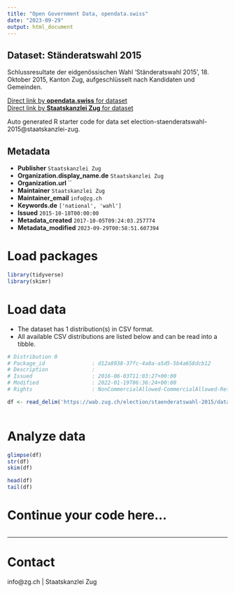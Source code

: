 ```yaml
---
title: "Open Government Data, opendata.swiss"
date: "2023-09-29"
output: html_document
---
```


## Dataset: Ständeratswahl 2015

Schlussresultate der eidgenössischen Wahl 'Ständeratswahl 2015', 18. Oktober 2015, Kanton Zug, aufgeschlüsselt nach Kandidaten und Gemeinden.

[Direct link by **opendata.swiss** for dataset](https://opendata.swiss/de/dataset/standeratswahl-2015)<br>
[Direct link by **Staatskanzlei Zug** for dataset](https://wab.zug.ch/election/staenderatswahl-2015/data)

Auto generated R starter code for data set election-staenderatswahl-2015@staatskanzlei-zug.

## Metadata

- **Publisher** `Staatskanzlei Zug`
- **Organization.display_name.de** `Staatskanzlei Zug`
- **Organization.url** ``
- **Maintainer** `Staatskanzlei Zug`
- **Maintainer_email** `info@zg.ch`
- **Keywords.de** `['national', 'wahl']`
- **Issued** `2015-10-18T00:00:00`
- **Metadata_created** `2017-10-05T09:24:03.257774`
- **Metadata_modified** `2023-09-29T00:58:51.607394`


# Load packages

```r

library(tidyverse)
library(skimr)

```

# Load data

-   The dataset has 1 distribution(s) in CSV format.
-   All available CSV distributions are listed below and can be read into a tibble.

```r

# Distribution 0
# Package_id               : d12a8938-37fc-4a8a-a5d5-5b4a658dcb12
# Description              : 
# Issued                   : 2016-06-03T11:03:27+00:00
# Modified                 : 2022-01-19T06:36:24+00:00
# Rights                   : NonCommercialAllowed-CommercialAllowed-ReferenceRequired

df <- read_delim('https://wab.zug.ch/election/staenderatswahl-2015/data-csv')



```

# Analyze data

```r

glimpse(df)
str(df)
skim(df)

head(df)
tail(df)

```

# Continue your code here...

```r

```

------------------------------------------------------------------------

# Contact

info@zg.ch | Staatskanzlei Zug
